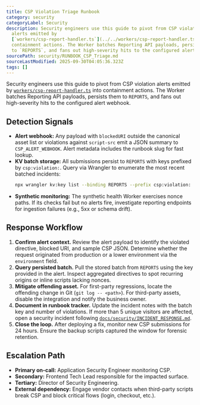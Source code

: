 ```yaml
---
title: CSP Violation Triage Runbook
category: security
categoryLabel: Security
description: Security engineers use this guide to pivot from CSP violation
  alerts emitted by
  [`workers/csp-report-handler.ts`](../../workers/csp-report-handler.ts) into
  containment actions. The Worker batches Reporting API payloads, persists them
  to `REPORTS`, and fans out high-severity hits to the configured alert webhook.
sourcePath: security/RUNBOOK_CSP_Triage.md
sourceLastModified: 2025-09-30T04:05:36.323Z
tags: []
---
```


Security engineers use this guide to pivot from CSP violation alerts emitted by
[`workers/csp-report-handler.ts`](https://github.com/apotheon-ai/apotheon.ai/blob/main/workers/csp-report-handler.ts) into
containment actions. The Worker batches Reporting API payloads, persists them to
`REPORTS`, and fans out high-severity hits to the configured alert webhook.

## Detection Signals

- **Alert webhook:** Any payload with `blockedURI` outside the canonical asset
  list or violations against `script-src` emit a JSON summary to
  `CSP_ALERT_WEBHOOK`. Alert metadata includes the runbook slug for fast lookup.
- **KV batch storage:** All submissions persist to `REPORTS` with keys prefixed
  by `csp:violation:`. Query via Wrangler to enumerate the most recent batched
  incidents:
  ```bash
  npx wrangler kv:key list --binding REPORTS --prefix csp:violation:
  ```
- **Synthetic monitoring:** The synthetic health Worker exercises nonce paths.
  If its checks fail but no alerts fire, investigate reporting endpoints for
  ingestion failures (e.g., 5xx or schema drift).

## Response Workflow

1. **Confirm alert context.** Review the alert payload to identify the violated
   directive, blocked URI, and sample CSP JSON. Determine whether the request
   originated from production or a lower environment via the `environment` field.
2. **Query persisted batch.** Pull the stored batch from `REPORTS` using the key
   provided in the alert. Inspect aggregated directives to spot recurring origins
   or inline scripts lacking nonces.
3. **Mitigate offending asset.** For first-party regressions, locate the
   offending change in Git (`git log -- <path>`). For third-party assets, disable
   the integration and notify the business owner.
4. **Document in runbook tracker.** Update the incident notes with the batch key
   and number of violations. If more than 5 unique visitors are affected, open a
   security incident following [`docs/security/INCIDENT_RESPONSE.md`](/docs/security/incident-response/).
5. **Close the loop.** After deploying a fix, monitor new CSP submissions for 24
   hours. Ensure the backup scripts captured the window for forensic retention.

## Escalation Path

- **Primary on-call:** Application Security Engineer monitoring CSP.
- **Secondary:** Frontend Tech Lead responsible for the impacted surface.
- **Tertiary:** Director of Security Engineering.
- **External dependency:** Engage vendor contacts when third-party scripts break
  CSP and block critical flows (login, checkout, etc.).
